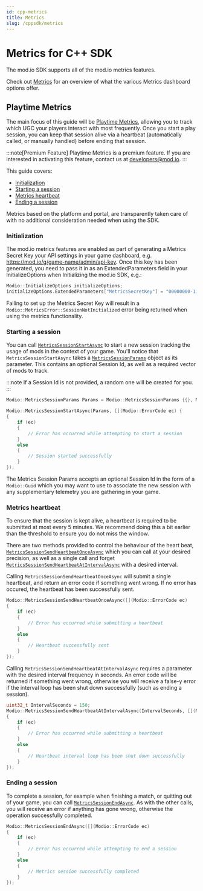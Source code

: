 ```yaml
---
id: cpp-metrics
title: Metrics
slug: /cppsdk/metrics
---
```


# Metrics for C++ SDK

The mod.io SDK supports all of the mod.io metrics features. 

Check out [Metrics](https://docs.mod.io/metrics/) for an overview of what the various Metrics dashboard options offer.

## Playtime Metrics

The main focus of this guide will be [Playtime Metrics](https://docs.mod.io/metrics/playtime/), allowing you to track which UGC your players interact with most frequently. Once you start a play session, you can keep that session alive via a heartbeat (automatically called, or manually handled) before ending that session. 

:::note[Premium Feature]
Playtime Metrics is a premium feature. If you are interested in activating this feature, contact us at developers@mod.io.
:::

This guide covers:

* [Initialization](#initialization)
* [Starting a session](#starting-a-session)
* [Metrics heartbeat](#metrics-heartbeat)
* [Ending a session](#ending-a-session)

Metrics based on the platform and portal, are transparently taken care of with no additional consideration needed when using the SDK.

### Initialization

The mod.io metrics features are enabled as part of generating a Metrics Secret Key your API settings in your game dashboard, e.g. https://mod.io/g/game-name/admin/api-key. Once this key has been generated, you need to pass it in as an ExtendedParameters field in your InitializeOptions when Initializing the mod.io SDK, e.g.:


```cpp
Modio::InitializeOptions initializeOptions;
initializeOptions.ExtendedParameters["MetricsSecretKey"] = "00000000-1111-2222-3333-444444444444";
```

Failing to set up the Metrics Secret Key will result in a `Modio::MetricsError::SessionNotInitialized` error being returned when using the metrics functionality.

### Starting a session

You can call [`MetricsSessionStartAsync`](/cppsdk/refdocs/#metricssessionstartasync) to start a new session tracking the usage of mods in the context of your game. You'll notice that `MetricsSessionStartAsync` takes a [`MetricsSessionParams`](/cppsdk/refdocs/#metricssessionparams) object as its parameter. This contains an optional Session Id, as well as a required vector of mods to track.

:::note
If a Session Id is not provided, a random one will be created for you.
:::

```cpp
Modio::MetricsSessionParams Params = Modio::MetricsSessionParams {{}, ModIds};

Modio::MetricsSessionStartAsync(Params, [](Modio::ErrorCode ec) {
{
	if (ec)
	{
		// Error has occurred while attempting to start a session
	}
	else
	{
		// Session started successfully
	}
});
```

The Metrics Session Params accepts an optional Session Id in the form of a `Modio::Guid` which you may want to use to associate the new session with any supplementary telemetry you are gathering in your game.

### Metrics heartbeat

To ensure that the session is kept alive, a heartbeat is required to be submitted at most every 5 minutes. We recommend doing this a bit earlier than the threshold to ensure you do not miss the window.

There are two methods provided to control the behaviour of the heart beat, [`MetricsSessionSendHeartbeatOnceAsync`](/cppsdk/refdocs/#metricssessionsendheartbeatonceasync) which you can call at your desired precision, as well as a single call and forget [`MetricsSessionSendHeartbeatAtIntervalAsync`](/cppsdk/refdocs/#metricssessionsendheartbeatintervalasync) with a desired interval.

Calling `MetricsSessionSendHeartbeatOnceAsync` will submit a single heartbeat, and return an error code if something went wrong. If no error has occured, the heartbeat has been successfully sent.


```cpp
Modio::MetricsSessionSendHeartbeatOnceAsync([](Modio::ErrorCode ec) 
{
	if (ec)
	{
		// Error has occurred while submitting a heartbeat
	}
	else
	{
		// Heartbeat successfully sent
	}
});
```

Calling `MetricsSessionSendHeartbeatAtIntervalAsync` requires a parameter with the desired interval frequency in seconds. An error code will be returned if something went wrong, otherwise you will receive a false-y error if the interval loop has been shut down successfully (such as ending a session).

```cpp
uint32_t IntervalSeconds = 150;
Modio::MetricsSessionSendHeartbeatAtIntervalAsync(IntervalSeconds, [](Modio::ErrorCode ec) 
{
	if (ec)
	{
		// Error has occurred while submitting a heartbeat
	}
	else
	{
		// Heartbeat interval loop has been shut down successfully
	}
});
```

### Ending a session

To complete a session, for example when finishing a match, or quitting out of your game, you can call [`MetricsSessionEndAsync`](/cppsdk/refdocs/#metricssessionendasync).
As with the other calls, you will receive an error if anything has gone wrong, otherwise the operation successfully completed.

```cpp
Modio::MetricsSessionEndAsync([](Modio::ErrorCode ec) 
{
	if (ec)
	{
		// Error has occurred while attempting to end a session
	}
	else
	{
		// Metrics session successfully completed
	}
});
```